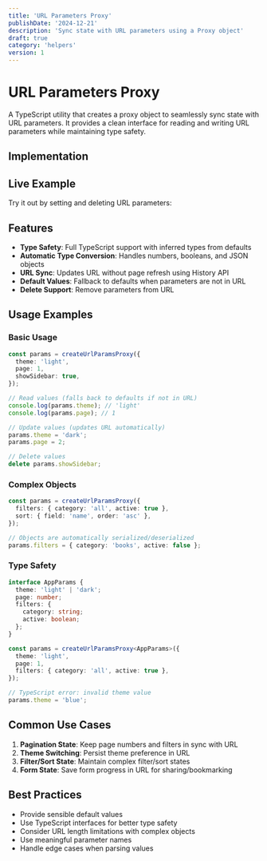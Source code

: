 ```yaml
---
title: 'URL Parameters Proxy'
publishDate: '2024-12-21'
description: 'Sync state with URL parameters using a Proxy object'
draft: true
category: 'helpers'
version: 1
---
```



# URL Parameters Proxy

A TypeScript utility that creates a proxy object to seamlessly sync state with URL parameters. It provides a clean interface for reading and writing URL parameters while maintaining type safety.

## Implementation

<CodeSnippet file="url-params-proxy.ts" />

## Live Example

Try it out by setting and deleting URL parameters:

<Example component="url-params-example" />

## Features

- **Type Safety**: Full TypeScript support with inferred types from defaults
- **Automatic Type Conversion**: Handles numbers, booleans, and JSON objects
- **URL Sync**: Updates URL without page refresh using History API
- **Default Values**: Fallback to defaults when parameters are not in URL
- **Delete Support**: Remove parameters from URL

## Usage Examples

### Basic Usage

```typescript
const params = createUrlParamsProxy({
  theme: 'light',
  page: 1,
  showSidebar: true,
});

// Read values (falls back to defaults if not in URL)
console.log(params.theme); // 'light'
console.log(params.page); // 1

// Update values (updates URL automatically)
params.theme = 'dark';
params.page = 2;

// Delete values
delete params.showSidebar;
```

### Complex Objects

```typescript
const params = createUrlParamsProxy({
  filters: { category: 'all', active: true },
  sort: { field: 'name', order: 'asc' },
});

// Objects are automatically serialized/deserialized
params.filters = { category: 'books', active: false };
```

### Type Safety

```typescript
interface AppParams {
  theme: 'light' | 'dark';
  page: number;
  filters: {
    category: string;
    active: boolean;
  };
}

const params = createUrlParamsProxy<AppParams>({
  theme: 'light',
  page: 1,
  filters: { category: 'all', active: true },
});

// TypeScript error: invalid theme value
params.theme = 'blue';
```

## Common Use Cases

1. **Pagination State**: Keep page numbers and filters in sync with URL
2. **Theme Switching**: Persist theme preference in URL
3. **Filter/Sort State**: Maintain complex filter/sort states
4. **Form State**: Save form progress in URL for sharing/bookmarking

## Best Practices

- Provide sensible default values
- Use TypeScript interfaces for better type safety
- Consider URL length limitations with complex objects
- Use meaningful parameter names
- Handle edge cases when parsing values
